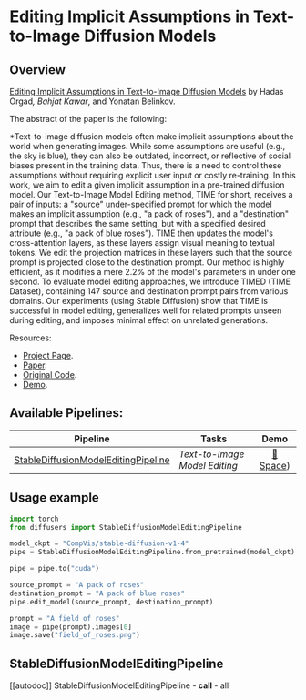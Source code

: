 <!--Copyright 2023 The HuggingFace Team. All rights reserved.

Licensed under the Apache License, Version 2.0 (the "License"); you may not use this file except in compliance with
the License. You may obtain a copy of the License at

http://www.apache.org/licenses/LICENSE-2.0

Unless required by applicable law or agreed to in writing, software distributed under the License is distributed on
an "AS IS" BASIS, WITHOUT WARRANTIES OR CONDITIONS OF ANY KIND, either express or implied. See the License for the
specific language governing permissions and limitations under the License.
-->

# Editing Implicit Assumptions in Text-to-Image Diffusion Models

## Overview

[Editing Implicit Assumptions in Text-to-Image Diffusion Models](https://arxiv.org/abs/2303.08084) by Hadas Orgad<sup>*</sup>, Bahjat Kawar<sup>*</sup>, and Yonatan Belinkov.

The abstract of the paper is the following:

*Text-to-image diffusion models often make implicit assumptions about the world when generating images. While some assumptions are useful (e.g., the sky is blue), they can also be outdated, incorrect, or reflective of social biases present in the training data. Thus, there is a need to control these assumptions without requiring explicit user input or costly re-training. In this work, we aim to edit a given implicit assumption in a pre-trained diffusion model. Our Text-to-Image Model Editing method, TIME for short, receives a pair of inputs: a "source" under-specified prompt for which the model makes an implicit assumption (e.g., "a pack of roses"), and a "destination" prompt that describes the same setting, but with a specified desired attribute (e.g., "a pack of blue roses"). TIME then updates the model's cross-attention layers, as these layers assign visual meaning to textual tokens. We edit the projection matrices in these layers such that the source prompt is projected close to the destination prompt. Our method is highly efficient, as it modifies a mere 2.2% of the model's parameters in under one second. To evaluate model editing approaches, we introduce TIMED (TIME Dataset), containing 147 source and destination prompt pairs from various domains. Our experiments (using Stable Diffusion) show that TIME is successful in model editing, generalizes well for related prompts unseen during editing, and imposes minimal effect on unrelated generations.

Resources:

* [Project Page](https://time-diffusion.github.io/).
* [Paper](https://arxiv.org/abs/2303.08084).
* [Original Code](https://github.com/bahjat-kawar/time-diffusion).
* [Demo](https://huggingface.co/spaces/bahjat-kawar/time-diffusion).

## Available Pipelines:

| Pipeline | Tasks | Demo
|---|---|:---:|
| [StableDiffusionModelEditingPipeline](https://github.com/huggingface/diffusers/blob/main/src/diffusers/pipelines/stable_diffusion/pipeline_stable_diffusion_model_editing.py) | *Text-to-Image Model Editing* | [🤗 Space](https://huggingface.co/spaces/bahjat-kawar/time-diffusion)) |

## Usage example

```python
import torch
from diffusers import StableDiffusionModelEditingPipeline

model_ckpt = "CompVis/stable-diffusion-v1-4"
pipe = StableDiffusionModelEditingPipeline.from_pretrained(model_ckpt)

pipe = pipe.to("cuda")

source_prompt = "A pack of roses"
destination_prompt = "A pack of blue roses"
pipe.edit_model(source_prompt, destination_prompt)

prompt = "A field of roses"
image = pipe(prompt).images[0]
image.save("field_of_roses.png")
```

## StableDiffusionModelEditingPipeline
[[autodoc]] StableDiffusionModelEditingPipeline
	- __call__
	- all
